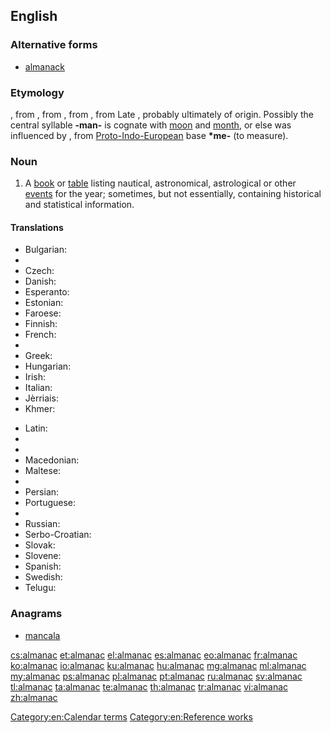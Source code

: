 ==English==

{{wikipedia}}

===Alternative forms===
* [[almanack]]

===Etymology===
{{etyl|fro|en}} {{term|almanach|lang=fro}}, from {{etyl|ML.|en}} {{term|almanachus|lang=la}}, from {{etyl|xaa|en}} {{term||tr=almanak||almanac, calendar|lang=ar}}, from {{etyl|ar|en}} {{term|مناخ|المناخ|sc=Arab|tr=al-manāx|lang=ar|climate}}, from Late {{etyl|grc|en}} {{term|ἀλμενιχιακά||calendar|sc=polytonic|lang=grc}}, probably ultimately of {{etyl|cop|en}} origin. Possibly the central syllable '''-man-''' is cognate with [[moon]] and [[month]], or else was influenced by {{etyl|ine-pro|en}} {{recons|mens-||moon, month|lang=ine-pro}}, from [[Proto-Indo-European]] base '''*me-''' (to measure).

===Noun===
{{en-noun}}

# {{astronomy|navigation}} A [[book]] or [[table]] listing nautical, astronomical, astrological or other [[event]]s for the year; sometimes, but not essentially, containing historical and statistical information.

====Translations====
{{trans-top|book or table listing astronomical, nautical or other events for the year}}
* Bulgarian: {{t+|bg|алманах|m|tr=almanáh}}
* {{trreq|Catalan}}
* Czech: {{t+|cs|almanach|m}}
* Danish: {{t-|da|almanak|c}}
* Esperanto: {{t-|eo|almanako}}
* Estonian: {{t-|et|almanahh}}
* Faroese: {{t+|fo|álmanakki|m}}
* Finnish: {{t-|fi|almanakka}}
* French: {{t+|fr|almanach|m}}
* {{trreq|German}}
* Greek: {{t+|el|αλμανάκ|n|tr=almanák}}
* Hungarian: {{t+|hu|almanach}}
* Irish: {{t-|ga|almanag|m}}
* Italian: {{t+|it|almanacco|m}}
* Jèrriais: {{tø|roa-jer|almonnas|m}}
* Khmer: {{t-|km|មហាសង្ក្រាន្ត|tr=mea’haa sɑngkraan|sc=Khmr}}
{{trans-mid}}
* Latin: {{t-|la|almanacus|m}}
* {{trreq|Latvian}}
* {{trreq|Lithuanian}}
* Macedonian: {{t-|mk|алманах|m|tr=álmanah|sc=Cyrl}}
* Maltese: {{t-|mt|almanak|m}}
* {{trreq|Occitan}}
* Persian: {{t+|fa|زیگ|tr=zig}}
* Portuguese: {{t+|pt|almanaque|m}}
* {{trreq|Romanian}}
* Russian: {{t+|ru|альманах|m|tr=al’manáx}}
* Serbo-Croatian: {{t-|sh|almanah|m}}
* Slovak: {{t-|sk|almanach|m}}
* Slovene: {{t-|sl|almanah|m}}
* Spanish: {{t+|es|almanaque|m}}
* Swedish: {{t+|sv|almanacka|c}}
* Telugu: {{t+|te|పంచాంగము}}
{{trans-bottom}}

===Anagrams===
* [[mancala#English|mancala]]

[[Category:en:Calendar terms]]
[[Category:en:Reference works]]

[[cs:almanac]]
[[et:almanac]]
[[el:almanac]]
[[es:almanac]]
[[eo:almanac]]
[[fr:almanac]]
[[ko:almanac]]
[[io:almanac]]
[[ku:almanac]]
[[hu:almanac]]
[[mg:almanac]]
[[ml:almanac]]
[[my:almanac]]
[[ps:almanac]]
[[pl:almanac]]
[[pt:almanac]]
[[ru:almanac]]
[[sv:almanac]]
[[tl:almanac]]
[[ta:almanac]]
[[te:almanac]]
[[th:almanac]]
[[tr:almanac]]
[[vi:almanac]]
[[zh:almanac]]